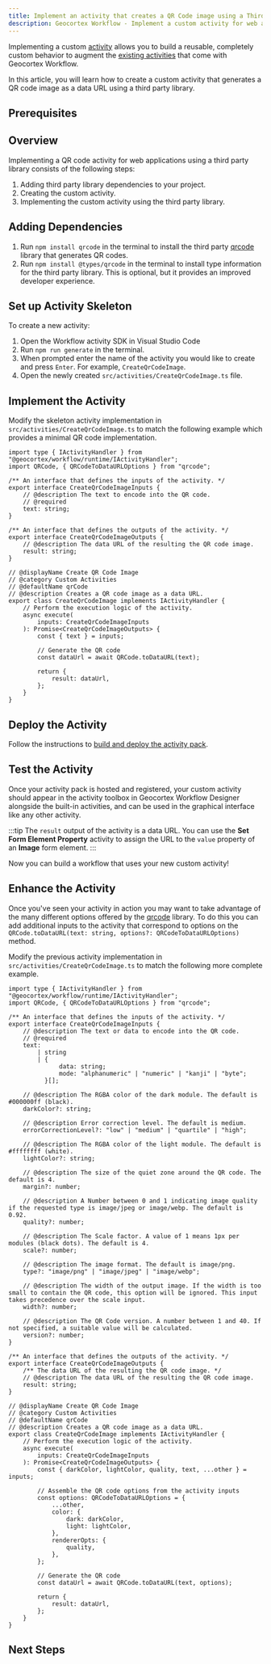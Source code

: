 ```yaml
---
title: Implement an activity that creates a QR Code image using a Third Party Library
description: Geocortex Workflow - Implement a custom activity for web applications that creates a QR code image using a third party library
---
```


<!-- cspell:ignore qrcode webp -->


Implementing a custom [activity](key-concepts.mdx#activities) allows you to build a reusable, completely custom behavior to augment the [existing activities](https://docs.geocortex.com/workflow/latest/help/Default.htm#wf5/help/activity-reference.htm%3FTocPath%3DActivities%7CActivity%2520Reference%7C_____0) that come with Geocortex Workflow.

In this article, you will learn how to create a custom activity that generates a QR code image as a data URL using a third party library.

## Prerequisites

<WebPrereqs />

## Overview

Implementing a QR code activity for web applications using a third party library consists of the following steps:

1. Adding third party library dependencies to your project.
1. Creating the custom activity.
1. Implementing the custom activity using the third party library.

## Adding Dependencies

1. Run `npm install qrcode` in the terminal to install the third party [qrcode](https://github.com/soldair/node-qrcode) library that generates QR codes.
1. Run `npm install @types/qrcode` in the terminal to install type information for the third party library. This is optional, but it provides an improved developer experience.

## Set up Activity Skeleton

To create a new activity:

1. Open the Workflow activity SDK in Visual Studio Code
1. Run `npm run generate` in the terminal.
1. When prompted enter the name of the activity you would like to create and press `Enter`. For example, `CreateQrCodeImage`.
1. Open the newly created `src/activities/CreateQrCodeImage.ts` file.

## Implement the Activity

Modify the skeleton activity implementation in `src/activities/CreateQrCodeImage.ts` to match the following example which provides a minimal QR code implementation.

```tsx title="src/activities/CreateQrCodeImage.ts"
import type { IActivityHandler } from "@geocortex/workflow/runtime/IActivityHandler";
import QRCode, { QRCodeToDataURLOptions } from "qrcode";

/** An interface that defines the inputs of the activity. */
export interface CreateQrCodeImageInputs {
    // @description The text to encode into the QR code.
    // @required
    text: string;
}

/** An interface that defines the outputs of the activity. */
export interface CreateQrCodeImageOutputs {
    // @description The data URL of the resulting the QR code image.
    result: string;
}

// @displayName Create QR Code Image
// @category Custom Activities
// @defaultName qrCode
// @description Creates a QR code image as a data URL.
export class CreateQrCodeImage implements IActivityHandler {
    // Perform the execution logic of the activity.
    async execute(
        inputs: CreateQrCodeImageInputs
    ): Promise<CreateQrCodeImageOutputs> {
        const { text } = inputs;

        // Generate the QR code
        const dataUrl = await QRCode.toDataURL(text);

        return {
            result: dataUrl,
        };
    }
}
```

## Deploy the Activity

Follow the instructions to [build and deploy the activity pack](sdk-web-overview.mdx#deployment).

## Test the Activity

Once your activity pack is hosted and registered, your custom activity should appear in the activity toolbox in Geocortex Workflow Designer alongside the built-in activities, and can be used in the graphical interface like any other activity.

:::tip
The `result` output of the activity is a data URL. You can use the **Set Form Element Property** activity to assign the URL to the `value` property of an **Image** form element.
:::

Now you can build a workflow that uses your new custom activity!

## Enhance the Activity

Once you've seen your activity in action you may want to take advantage of the many different options offered by the [qrcode](https://github.com/soldair/node-qrcode) library. To do this you can add additional inputs to the activity that correspond to options on the `QRCode.toDataURL(text: string, options?: QRCodeToDataURLOptions)` method.

Modify the previous activity implementation in `src/activities/CreateQrCodeImage.ts` to match the following more complete example.

```tsx title="src/activities/CreateQrCodeImage.ts"
import type { IActivityHandler } from "@geocortex/workflow/runtime/IActivityHandler";
import QRCode, { QRCodeToDataURLOptions } from "qrcode";

/** An interface that defines the inputs of the activity. */
export interface CreateQrCodeImageInputs {
    // @description The text or data to encode into the QR code.
    // @required
    text:
        | string
        | {
              data: string;
              mode: "alphanumeric" | "numeric" | "kanji" | "byte";
          }[];

    // @description The RGBA color of the dark module. The default is #000000ff (black).
    darkColor?: string;

    // @description Error correction level. The default is medium.
    errorCorrectionLevel?: "low" | "medium" | "quartile" | "high";

    // @description The RGBA color of the light module. The default is #ffffffff (white).
    lightColor?: string;

    // @description The size of the quiet zone around the QR code. The default is 4.
    margin?: number;

    // @description A Number between 0 and 1 indicating image quality if the requested type is image/jpeg or image/webp. The default is 0.92.
    quality?: number;

    // @description The Scale factor. A value of 1 means 1px per modules (black dots). The default is 4.
    scale?: number;

    // @description The image format. The default is image/png.
    type?: "image/png" | "image/jpeg" | "image/webp";

    // @description The width of the output image. If the width is too small to contain the QR code, this option will be ignored. This input takes precedence over the scale input.
    width?: number;

    // @description The QR Code version. A number between 1 and 40. If not specified, a suitable value will be calculated.
    version?: number;
}

/** An interface that defines the outputs of the activity. */
export interface CreateQrCodeImageOutputs {
    /** The data URL of the resulting the QR code image. */
    // @description The data URL of the resulting the QR code image.
    result: string;
}

// @displayName Create QR Code Image
// @category Custom Activities
// @defaultName qrCode
// @description Creates a QR code image as a data URL.
export class CreateQrCodeImage implements IActivityHandler {
    // Perform the execution logic of the activity.
    async execute(
        inputs: CreateQrCodeImageInputs
    ): Promise<CreateQrCodeImageOutputs> {
        const { darkColor, lightColor, quality, text, ...other } = inputs;

        // Assemble the QR code options from the activity inputs
        const options: QRCodeToDataURLOptions = {
            ...other,
            color: {
                dark: darkColor,
                light: lightColor,
            },
            rendererOpts: {
                quality,
            },
        };

        // Generate the QR code
        const dataUrl = await QRCode.toDataURL(text, options);

        return {
            result: dataUrl,
        };
    }
}
```

## Next Steps

<UseCaseContainer>
    <UseCaseCard
        title="Learn how to create a QR Code form element"
        description="Learn how to to use this same third party library to create a form element that generates and displays QR codes"
        link={useBaseUrl(
            "docs/workflow/tutorial-web-implement-third-party-qr-code-form-element.mdx"
        )}
    />
</UseCaseContainer>
